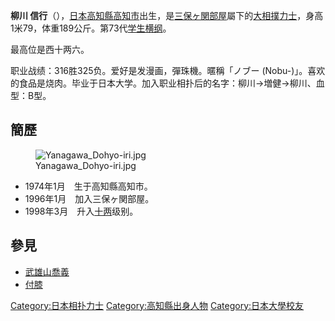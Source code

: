 {{japanese|japanese=柳川信行 |kana=やながわ のぶゆき|romaji=Yanagawa Nobuyuki}}

'''柳川 信行'''（{{bd|1974年|1月22日|catIdx=Yanagawa Nobuyuki}}），[[日本|日本]][[高知縣|高知縣]][[高知市|高知市]]出生，是[[三保ヶ関部屋|三保ヶ関部屋]]屬下的[[大相撲|大相撲]][[力士|力士]]，身高1米79，体重189公斤。第73代[[学生横纲|学生横纲]]。

最高位是西十两六。

职业战绩：316胜325负。爱好是发漫画，彈珠機。暱稱「ノブー (Nobu-)」。喜欢的食品是烧肉。毕业于日本大学。加入职业相扑后的名字：柳川→増健→柳川、血型：B型。

==簡歷==
[[File:Yanagawa_Dohyo-iri.jpg|thumb]]
*1974年1月　生于高知縣高知市。
*1996年1月　加入三保ヶ関部屋。
*1998年3月　升入[[十两|十两]]级别。

==參見==
*[[武雄山喬義|武雄山喬義]]
*[[付膝|付膝]]

[[Category:日本相扑力士|Category:日本相扑力士]]
[[Category:高知縣出身人物|Category:高知縣出身人物]]
[[Category:日本大學校友|Category:日本大學校友]]